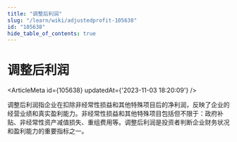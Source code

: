 ```yaml
---
title: "调整后利润"
slug: "/learn/wiki/adjustedprofit-105638"
id: "105638"
hide_table_of_contents: true
---
```



# 调整后利润

<ArticleMeta id={105638} updatedAt={'2023-11-03 18:20:09'} />
<div className='border-solid border-b border-t-0 my-4 border-[var(--ifm-color-gray-300)]' />

调整后利润指企业在扣除非经常性损益和其他特殊项目后的净利润，反映了企业的经营业绩和真实盈利能力。非经常性损益和其他特殊项目包括但不限于：政府补贴、非经常性资产减值损失、重组费用等。调整后利润是投资者判断企业财务状况和盈利能力的重要指标之一。
